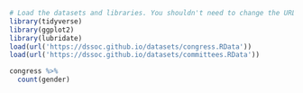
```r
# Load the datasets and libraries. You shouldn't need to change the URL in the `load` function.
library(tidyverse)
library(ggplot2)
library(lubridate)
load(url('https://dssoc.github.io/datasets/congress.RData'))
load(url('https://dssoc.github.io/datasets/committees.RData'))
```

```r
congress %>%
  count(gender)
```

